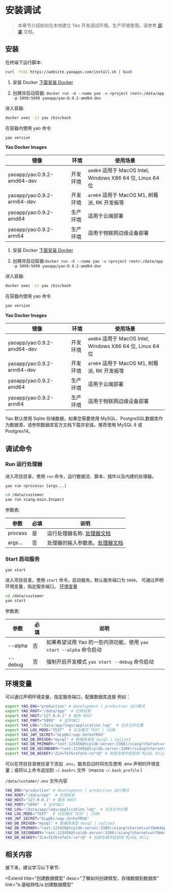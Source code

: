 # 安装调试

<blockquote>

本章节介绍如何在本地建立 Yao 开发调试环境。生产环境使用，请参考 <a href="../g.部署">部署</a> 文档。

</blockquote>

## 安装

<Tabs defaultActiveKey='1'>
<TabPane tab='Linux & MacOS' key='1'>

在终端下运行脚本:

```bash
curl -fsSL https://website.yaoapps.com/install.sh | bash
```

</TabPane>

<TabPane tab='Windows' key='2'>

1. 安装 Docker [下载安装 Docker](https://docs.docker.com/desktop/windows/install/)

2. 创建并启动容器: `docker run -d --name yao -v <project root>:/data/app -p 5099:5099 yaoapp/yao:0.9.2-amd64-dev`

进入容器:

```bash
docker exec -it yao /bin/bash
```

在容器内使用 yao 命令

```bash
yao version
```

**Yao Docker Images**

| 镜像                       | 环境     | 使用场景                                                   |
| -------------------------- | -------- | ---------------------------------------------------------- |
| yaoapp/yao:0.9.2-amd64-dev | 开发环境 | `amd64` 适用于 MacOS Intel, Windows X86 64 位, Linux 64 位 |
| yaoapp/yao:0.9.2-arm64-dev | 开发环境 | `arm64` 适用于 MacOS M1, 树莓派, RK 开发板等               |
| yaoapp/yao:0.9.2-amd64     | 生产环境 | 适用于云端部署                                             |
| yaoapp/yao:0.9.2-arm64     | 生产环境 | 适用于物联网边缘设备部署                                   |

</TabPane>

<TabPane tab='Docker (推荐)' key='3'>

1. 安装 Docker [下载安装 Docker](https://docs.docker.com/get-docker/)

2. 创建并启动容器:`docker run -d --name yao -v <project root>:/data/app -p 5099:5099 yaoapp/yao:0.9.2-amd64-dev`

进入容器:

```bash
docker exec -it yao /bin/bash
```

在容器内使用 yao 命令

```bash
yao version
```

**Yao Docker Images**

| 镜像                       | 环境     | 使用场景                                                   |
| -------------------------- | -------- | ---------------------------------------------------------- |
| yaoapp/yao:0.9.2-amd64-dev | 开发环境 | `amd64` 适用于 MacOS Intel, Windows X86 64 位, Linux 64 位 |
| yaoapp/yao:0.9.2-arm64-dev | 开发环境 | `arm64` 适用于 MacOS M1, 树莓派, RK 开发板等               |
| yaoapp/yao:0.9.2-amd64     | 生产环境 | 适用于云端部署                                             |
| yaoapp/yao:0.9.2-arm64     | 生产环境 | 适用于物联网边缘设备部署                                   |

</TabPane>

</Tabs>

<Notice type="success">
  Yao 默认使用 Sqlite 存储数据，如果您需要使用
  MySQL、PostgreSQL数据库作为数据源，请参照数据库官方文档下载并安装。推荐使用
  MySQL 8 或Postgres14。
</Notice>

## 调试命令

### Run 运行处理器

进入项目目录，使用 `run` 命令，运行数据流、脚本、插件以及内建的处理器。

`yao run <process> [args...]`

```bash
cd /data/customer
yao run xiang.main.Inspect
```

参数表:

| 参数    | 必填 | 说明                                                     |
| ------- | ---- | -------------------------------------------------------- |
| process | 是   | 运行处理器名称. [处理器文档](../b.基础特性/d.使用处理器) |
| args... | 否   | 处理器的输入参数表。[处理器文档](../d.API参考/d.处理器)  |

### Start 启动服务

`yao start`

进入项目目录，使用 `start` 命令，启动服务。默认服务端口为 `5099`， 可通过声明环境变量，指定服务端口。 [环境变量](#环境变量)

```bash
cd /data/customer
yao start
```

参数表:

| 参数    | 必填 | 说明                                                               |
| ------- | ---- | ------------------------------------------------------------------ |
| --alpha | 否   | 如果希望试用 Yao 的一些内测功能，使用 `yao start --alpha` 命令启动 |
| --debug | 否   | 强制开启开发模式 `yao start --debug` 命令启动                      |

## 环境变量

可以通过声明环境变量，指定服务端口，配置数据库连接 例如：

```bash
export YAO_ENV="production" # development | production 运行模式
export YAO_ROOT="/data/app"  # 应用目录
export YAO_HOST="127.0.0.1" # 服务 HOST
export YAO_PORT="5099"  # 监听端口
export YAO_LOG="/data/app/logs/application.log"  # 日志文件位置
export YAO_LOG_MODE="TEXT"  # 日志模式 TEXT | JSON
export YAO_JWT_SECRET="bLp@bi!oqo-2U+hoTRUG"
export YAO_DB_DRIVER="mysql" # 数据库类型 mysql | sqlite3
export YAO_DB_PRIMARY="root:123456@tcp(db-server:3308)/xiang?charset=utf8mb4&parseTime=True&loc=Local"  # 主库连接
export YAO_DB_SECONDARY="root:123456@tcp(db-server:3308)/xiang?charset=utf8mb4&parseTime=True&loc=Local" # 从库连接
export YAO_DB_AESKEY="ZLX=T&f6refeCh-ro*r@" # 加密存储字段密钥 MySQL Only
```

可以在项目目录根目录下添加 `.env`，服务启动时将优先使用 .env 声明的环境变量；或将以上命令追加到 `~/.bashrc` 文件（macos `~/.bash_profile` )

`/data/customer/.env` 文件内容

```bash
YAO_ENV="production" # development | production 运行模式
YAO_ROOT="/data/app"  # 应用目录
YAO_HOST="127.0.0.1" # 服务 HOST
YAO_PORT="5099"  # 监听端口
YAO_LOG="/data/app/logs/application.log"  # 日志文件位置
YAO_LOG_MODE="TEXT"  # 日志模式 TEXT | JSON
YAO_JWT_SECRET="bLp@bi!oqo-2U+hoTRUG"
YAO_DB_DRIVER="mysql" # 数据库类型 mysql | sqlite3
YAO_DB_PRIMARY="root:123456@tcp(db-server:3308)/xiang?charset=utf8mb4&parseTime=True&loc=Local"  # 主库连接
YAO_DB_SECONDARY="root:123456@tcp(db-server:3308)/xiang?charset=utf8mb4&parseTime=True&loc=Local" # 从库连接
YAO_DB_AESKEY="ZLX=T&f6refeCh-ro*r@" # 加密存储字段密钥 MySQL Only

```

<!--
## 视频讲解

<Video src="https://player.bilibili.com/player.html?aid=507380047&bvid=BV1Sg411w7hs&cid=465617729&page=1"></Video>

-->

## 相关内容

接下来，建议学习以下章节:

<Extend
  title="创建数据模型"
  desc="了解如何创建模型，存储数据到数据库"
  link="b.基础特性/a.创建数据模型"
></Extend>

<Div style={{ display: "flex", justifyContent: "space-between" }}>
  <Link type="prev" title="入门指南" link="a.介绍/a.入门指南"></Link>
  <Link type="next" title="为什么选择Yao" link="a.介绍/c.为什么选择Yao"></Link>
</Div>
